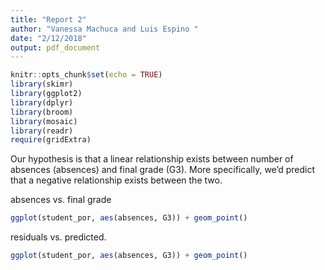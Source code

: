 ```yaml
---
title: "Report 2"
author: "Vanessa Machuca and Luis Espino "
date: "2/12/2018"
output: pdf_document
---
```


```r
knitr::opts_chunk$set(echo = TRUE)
library(skimr)
library(ggplot2)
library(dplyr)
library(broom)
library(mosaic)
library(readr)
require(gridExtra)
```

Our hypothesis is that a linear relationship exists between number of absences (absences) and final grade (G3). More specifically, we’d predict that a negative relationship exists between the two.  

absences vs. final grade 

```r
ggplot(student_por, aes(absences, G3)) + geom_point() 
```


residuals vs. predicted.

```r
ggplot(student_por, aes(absences, G3)) + geom_point() 
```




